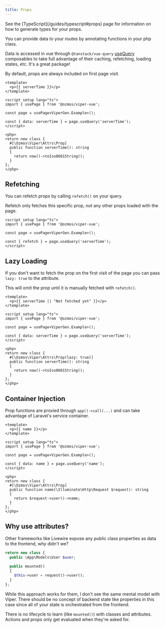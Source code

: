 ```yaml
---
title: Props
---
```


<Aside type="tip">
See the [TypeScript](/guides/typescript#props) page for information on how to generate types for your props.
</Aside>

You can provide data to your routes by annotating functions in your php class.

Data is accessed in vue through `@tanstack/vue-query` [useQuery](https://tanstack.com/query/latest/docs/framework/vue/guides/queries) composables to take full advantage of their caching, refetching, loading states, etc. It's a great package!

By default, props are always included on first page visit.

```vue
<template>
  <p>{{ serverTime }}</p>
</template>

<script setup lang="ts">
import { usePage } from '@ozmos/viper-vue';

const page = usePage<ViperGen.Example>();

const { data: serverTime } = page.useQuery('serverTime');
</script>

<php>
return new class {
  #[\Ozmos\Viper\Attrs\Prop]
  public function serverTime(): string
  {
    return now()->toIso8601String();
  }
};
</php>
```

## Refetching

You can refetch props by calling `refetch()` on your query.

Refetch only fetches this specific prop, not any other props loaded with the page.

```vue
<script setup lang="ts">
import { usePage } from '@ozmos/viper-vue';

const page = usePage<ViperGen.Example>();

const { refetch } = page.useQuery('serverTime');
</script>
```

## Lazy Loading

If you don't want to fetch the prop on the first visit of the page you can pass `lazy: true` to the attribute.

This will omit the prop until it is manually fetched with `refetch()`.

```vue
<template>
  <p>{{ serverTime || "Not fetched yet" }}</p>
</template>

<script setup lang="ts">
import { usePage } from '@ozmos/viper-vue';

const page = usePage<ViperGen.Example>();

const { data: serverTime } = page.useQuery('serverTime');
</script>

<php>
return new class {
  #[\Ozmos\Viper\Attrs\Prop(lazy: true)]
  public function serverTime(): string
  {
    return now()->toIso8601String();
  }
};
</php>
```

## Container Injection

Prop functions are proxied through `app()->call(...)` and can take advantage of Laravel's service container.

```vue
<template>
  <p>{{ name }}</p>
</template>

<script setup lang="ts">
import { usePage } from '@ozmos/viper-vue';

const page = usePage<ViperGen.Example>();

const { data: name } = page.useQuery('name');
</script>

<php>
return new class {
  #[\Ozmos\Viper\Attrs\Prop]
  public function name(\Illuminate\Http\Request $request): string
  {
    return $request->user()->name;
  }
};
</php>
```

## Why use attributes?

Other frameworks like Livewire expose any public class properties as data to the frontend, why didn't we?

```php
return new class {
  public \App\Models\User $user;

  public mounted()
  {
    $this->user = request()->user();
  }
};
```

While this approach works for them, I don't see the same mental model with Viper. There should be no concept of backend state like properties in this case since all of your state is orchestrated from the frontend.

There is no lifecycle to learn (like `mounted()`) with classes and attributes. Actions and props only get evaluated when they're asked for.
